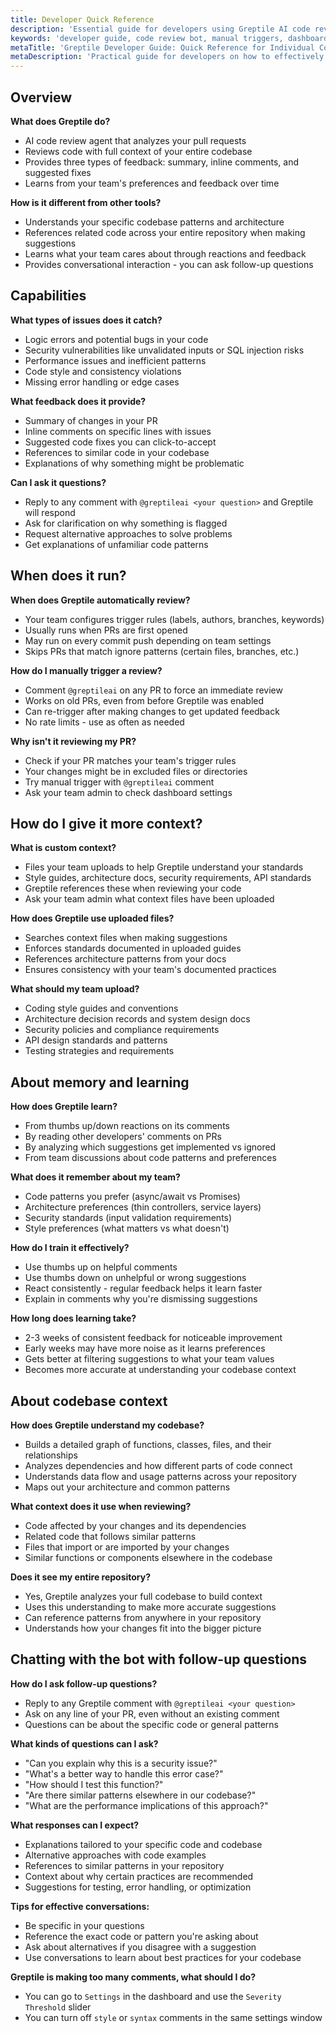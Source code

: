 ```yaml
---
title: Developer Quick Reference
description: 'Essential guide for developers using Greptile AI code reviews'
keywords: 'developer guide, code review bot, manual triggers, dashboard, inline chat'
metaTitle: 'Greptile Developer Guide: Quick Reference for Individual Contributors'
metaDescription: 'Practical guide for developers on how to effectively use Greptile AI code reviews, including manual triggers, inline chat, and dashboard features.'
---
```


## Overview

**What does Greptile do?**
- AI code review agent that analyzes your pull requests
- Reviews code with full context of your entire codebase
- Provides three types of feedback: summary, inline comments, and suggested fixes
- Learns from your team's preferences and feedback over time

**How is it different from other tools?**
- Understands your specific codebase patterns and architecture
- References related code across your entire repository when making suggestions
- Learns what your team cares about through reactions and feedback
- Provides conversational interaction - you can ask follow-up questions

## Capabilities

**What types of issues does it catch?**
- Logic errors and potential bugs in your code
- Security vulnerabilities like unvalidated inputs or SQL injection risks
- Performance issues and inefficient patterns
- Code style and consistency violations
- Missing error handling or edge cases

**What feedback does it provide?**
- Summary of changes in your PR
- Inline comments on specific lines with issues
- Suggested code fixes you can click-to-accept
- References to similar code in your codebase
- Explanations of why something might be problematic

**Can I ask it questions?**
- Reply to any comment with `@greptileai <your question>` and Greptile will respond
- Ask for clarification on why something is flagged
- Request alternative approaches to solve problems
- Get explanations of unfamiliar code patterns

## When does it run?

**When does Greptile automatically review?**
- Your team configures trigger rules (labels, authors, branches, keywords)
- Usually runs when PRs are first opened
- May run on every commit push depending on team settings
- Skips PRs that match ignore patterns (certain files, branches, etc.)

**How do I manually trigger a review?**
- Comment `@greptileai` on any PR to force an immediate review
- Works on old PRs, even from before Greptile was enabled
- Can re-trigger after making changes to get updated feedback
- No rate limits - use as often as needed

**Why isn't it reviewing my PR?**
- Check if your PR matches your team's trigger rules
- Your changes might be in excluded files or directories
- Try manual trigger with `@greptileai` comment
- Ask your team admin to check dashboard settings

## How do I give it more context?

**What is custom context?**
- Files your team uploads to help Greptile understand your standards
- Style guides, architecture docs, security requirements, API standards
- Greptile references these when reviewing your code
- Ask your team admin what context files have been uploaded

**How does Greptile use uploaded files?**
- Searches context files when making suggestions
- Enforces standards documented in uploaded guides
- References architecture patterns from your docs
- Ensures consistency with your team's documented practices

**What should my team upload?**
- Coding style guides and conventions
- Architecture decision records and system design docs
- Security policies and compliance requirements
- API design standards and patterns
- Testing strategies and requirements

## About memory and learning

**How does Greptile learn?**
- From thumbs up/down reactions on its comments
- By reading other developers' comments on PRs
- By analyzing which suggestions get implemented vs ignored
- From team discussions about code patterns and preferences

**What does it remember about my team?**
- Code patterns you prefer (async/await vs Promises)
- Architecture preferences (thin controllers, service layers)
- Security standards (input validation requirements)
- Style preferences (what matters vs what doesn't)

**How do I train it effectively?**
- Use thumbs up on helpful comments
- Use thumbs down on unhelpful or wrong suggestions
- React consistently - regular feedback helps it learn faster
- Explain in comments why you're dismissing suggestions

**How long does learning take?**
- 2-3 weeks of consistent feedback for noticeable improvement
- Early weeks may have more noise as it learns preferences
- Gets better at filtering suggestions to what your team values
- Becomes more accurate at understanding your codebase context

## About codebase context

**How does Greptile understand my codebase?**
- Builds a detailed graph of functions, classes, files, and their relationships
- Analyzes dependencies and how different parts of code connect
- Understands data flow and usage patterns across your repository
- Maps out your architecture and common patterns

**What context does it use when reviewing?**
- Code affected by your changes and its dependencies
- Related code that follows similar patterns
- Files that import or are imported by your changes
- Similar functions or components elsewhere in the codebase

**Does it see my entire repository?**
- Yes, Greptile analyzes your full codebase to build context
- Uses this understanding to make more accurate suggestions
- Can reference patterns from anywhere in your repository
- Understands how your changes fit into the bigger picture

## Chatting with the bot with follow-up questions

**How do I ask follow-up questions?**
- Reply to any Greptile comment with `@greptileai <your question>`
- Ask on any line of your PR, even without an existing comment
- Questions can be about the specific code or general patterns

**What kinds of questions can I ask?**
- "Can you explain why this is a security issue?"
- "What's a better way to handle this error case?"
- "How should I test this function?"
- "Are there similar patterns elsewhere in our codebase?"
- "What are the performance implications of this approach?"

**What responses can I expect?**
- Explanations tailored to your specific code and codebase
- Alternative approaches with code examples
- References to similar patterns in your repository
- Context about why certain practices are recommended
- Suggestions for testing, error handling, or optimization

**Tips for effective conversations:**
- Be specific in your questions
- Reference the exact code or pattern you're asking about
- Ask about alternatives if you disagree with a suggestion
- Use conversations to learn about best practices for your codebase

**Greptile is making too many comments, what should I do?**
- You can go to `Settings` in the dashboard and use the `Severity Threshold` slider
- You can turn off `style` or `syntax` comments in the same settings window